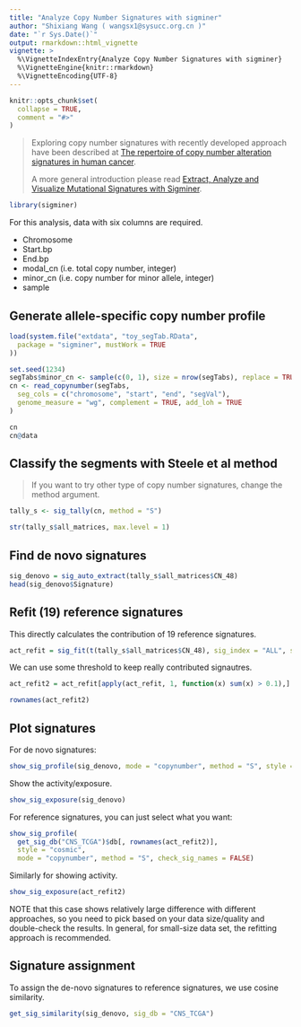 ---
title: "Analyze Copy Number Signatures with sigminer"
author: "Shixiang Wang ( wangsx1@sysucc.org.cn )"
date: "`r Sys.Date()`"
output: rmarkdown::html_vignette
vignette: >
  %\VignetteIndexEntry{Analyze Copy Number Signatures with sigminer}
  %\VignetteEngine{knitr::rmarkdown}
  %\VignetteEncoding{UTF-8}
---

```{r, include = FALSE}
knitr::opts_chunk$set(
  collapse = TRUE,
  comment = "#>"
)
```

> Exploring copy number signatures with recently developed approach have been described at [The repertoire of copy number alteration signatures in human cancer](https://xsliulab.github.io/Pan-cancer_CNA_signature/).
>
> A more general introduction please read [Extract, Analyze and Visualize Mutational Signatures with Sigminer](https://shixiangwang.github.io/sigminer-book/index.html).

```{r setup}
library(sigminer)
```

For this analysis, data with six columns are required.

- Chromosome
- Start.bp
- End.bp
- modal_cn (i.e. total copy number, integer)
- minor_cn (i.e. copy number for minor allele, integer)
- sample

## Generate allele-specific copy number profile

```{r}
load(system.file("extdata", "toy_segTab.RData",
  package = "sigminer", mustWork = TRUE
))

set.seed(1234)
segTabs$minor_cn <- sample(c(0, 1), size = nrow(segTabs), replace = TRUE)
cn <- read_copynumber(segTabs,
  seg_cols = c("chromosome", "start", "end", "segVal"),
  genome_measure = "wg", complement = TRUE, add_loh = TRUE
)
```

```{r}
cn
cn@data
```

## Classify the segments with Steele et al method

> If you want to try other type of copy number signatures,
> change the method argument.

```{r}
tally_s <- sig_tally(cn, method = "S")

str(tally_s$all_matrices, max.level = 1)
```

## Find de novo signatures

```{r}
sig_denovo = sig_auto_extract(tally_s$all_matrices$CN_48)
head(sig_denovo$Signature)
```


## Refit (19) reference signatures

This directly calculates the contribution of 19 reference signatures.

```{r}
act_refit = sig_fit(t(tally_s$all_matrices$CN_48), sig_index = "ALL", sig_db = "CNS_TCGA")
```
We can use some threshold to keep really contributed signautres.

```{r}
act_refit2 = act_refit[apply(act_refit, 1, function(x) sum(x) > 0.1),]

rownames(act_refit2)
```

## Plot signatures

For de novo signatures:

```{r, fig.width=10, fig.height=3}
show_sig_profile(sig_denovo, mode = "copynumber", method = "S", style = "cosmic")
```

Show the activity/exposure.

```{r}
show_sig_exposure(sig_denovo)
```


For reference signatures, you can just select what you want:

```{r, fig.height=8, fig.width=10}
show_sig_profile(
  get_sig_db("CNS_TCGA")$db[, rownames(act_refit2)],
  style = "cosmic", 
  mode = "copynumber", method = "S", check_sig_names = FALSE)
```

Similarly for showing activity.

```{r}
show_sig_exposure(act_refit2)
```

NOTE that this case shows relatively large difference with different approaches,
so you need to pick based on your data size/quality and double-check the results.
In general, for small-size data set, the refitting approach is recommended.

## Signature assignment

To assign the de-novo signatures to reference signatures, we use cosine similarity.

```{r}
get_sig_similarity(sig_denovo, sig_db = "CNS_TCGA")
```

